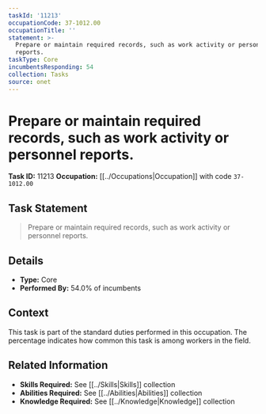 ```yaml
---
taskId: '11213'
occupationCode: 37-1012.00
occupationTitle: ''
statement: >-
  Prepare or maintain required records, such as work activity or personnel
  reports.
taskType: Core
incumbentsResponding: 54
collection: Tasks
source: onet
---
```

# Prepare or maintain required records, such as work activity or personnel reports.

**Task ID:** 11213
**Occupation:** [[../Occupations|Occupation]] with code `37-1012.00`

## Task Statement

> Prepare or maintain required records, such as work activity or personnel reports.

## Details

- **Type:** Core
- **Performed By:** 54.0% of incumbents

## Context

This task is part of the standard duties performed in this occupation. The percentage indicates how common this task is among workers in the field.

## Related Information

- **Skills Required:** See [[../Skills|Skills]] collection
- **Abilities Required:** See [[../Abilities|Abilities]] collection
- **Knowledge Required:** See [[../Knowledge|Knowledge]] collection
